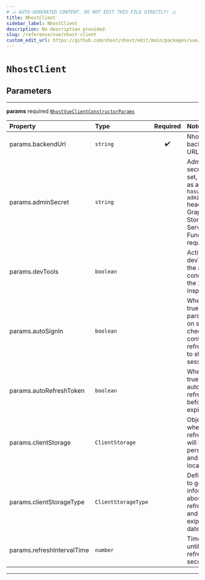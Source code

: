 ```yaml
---
# ⚠️ AUTO-GENERATED CONTENT. DO NOT EDIT THIS FILE DIRECTLY! ⚠️
title: NhostClient
sidebar_label: NhostClient
description: No description provided.
slug: /reference/vue/nhost-client
custom_edit_url: https://github.com/nhost/nhost/edit/main/packages/vue/src/client.ts#L10
---
```


# `NhostClient`

## Parameters

---

**<span className="parameter-name">params</span>** <span className="optional-status">required</span> [`NhostVueClientConstructorParams`](/reference/docgen/vue/types/nhost-vue-client-constructor-params)

| Property                                                                                               | Type                | Required | Notes                                                                                                                                |
| :----------------------------------------------------------------------------------------------------- | :------------------ | :------: | :----------------------------------------------------------------------------------------------------------------------------------- |
| <span className="parameter-name"><span className="light-grey">params.</span>backendUrl</span>          | `string`            |    ✔️    | Nhost backend URL.                                                                                                                   |
| <span className="parameter-name"><span className="light-grey">params.</span>adminSecret</span>         | `string`            |          | Admin secret. When set, it is sent as an `x-hasura-admin-secret` header for all GraphQL, Storage, and Serverless Functions requests. |
| <span className="parameter-name"><span className="light-grey">params.</span>devTools</span>            | `boolean`           |          | Activate devTools e.g. the ability to connect to the xstate inspector                                                                |
| <span className="parameter-name"><span className="light-grey">params.</span>autoSignIn</span>          | `boolean`           |          | When set to true, will parse the url on startup to check if it contains a refresh token to start the session with                    |
| <span className="parameter-name"><span className="light-grey">params.</span>autoRefreshToken</span>    | `boolean`           |          | When set to true, will automatically refresh token before it expires                                                                 |
| <span className="parameter-name"><span className="light-grey">params.</span>clientStorage</span>       | `ClientStorage`     |          | Object where the refresh token will be persisted and read locally.                                                                   |
| <span className="parameter-name"><span className="light-grey">params.</span>clientStorageType</span>   | `ClientStorageType` |          | Define a way to get information about the refresh token and its exipration date.                                                     |
| <span className="parameter-name"><span className="light-grey">params.</span>refreshIntervalTime</span> | `number`            |          | Time interval until token refreshes, in seconds                                                                                      |

---
